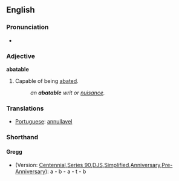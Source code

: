 ==English==

===Pronunciation===
*{{audio|en-us-abatable.ogg|Audio (US)}}

===Adjective===
'''abatable'''
#Capable of being [[abate]]d.
#:'' an '''abatable''' writ or [[nuisance]].''

===Translations===
* [[Portuguese]]: [[annullavel]]

===Shorthand===
====Gregg====
* (Version: [http://en.wikipedia.org/wiki/Gregg_Shorthand#Centennial_Gregg_Shorthand Centennial],[http://en.wikipedia.org/wiki/Gregg_Shorthand#Series_90_Gregg_Shorthand Series 90],[http://en.wikipedia.org/wiki/Gregg_Shorthand#Diamond_Jubilee_Gregg_Shorthand  DJS],[http://en.wikipedia.org/wiki/Gregg_Shorthand#Simplified_Gregg_Shorthand Simplified],[http://en.wikipedia.org/wiki/Gregg_Shorthand#Anniversary_Gregg_Shorthand Anniversary],[http://en.wikipedia.org/wiki/Gregg_Shorthand#Pre-Anniversary_Gregg_Shorthand Pre-Anniversary]): a - b - a - t - b